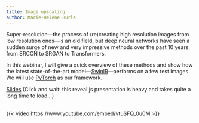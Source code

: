 ```yaml
---
title: Image upscaling
author: Marie-Hélène Burle
---
```


:::{.def}

Super-resolution—the process of (re)creating high resolution images from low resolution ones—is an old field, but deep neural networks have seen a sudden surge of new and very impressive methods over the past 10 years, from SRCCN to SRGAN to Transformers.

In this webinar, I will give a quick overview of these methods and show how the latest state-of-the-art model—[SwinIR](https://github.com/jingyunliang/swinir)—performs on a few test images. We will use [PyTorch](https://pytorch.org/) as our framework.

:::

[Slides](upscaling_slides.qmd){.btn .btn-outline-primary} [(Click and wait: this reveal.js presentation is heavy and takes quite a long time to load...)]{.inlinenote}
<br><br>

{{< video https://www.youtube.com/embed/vtuSFQ_0u0M >}}

